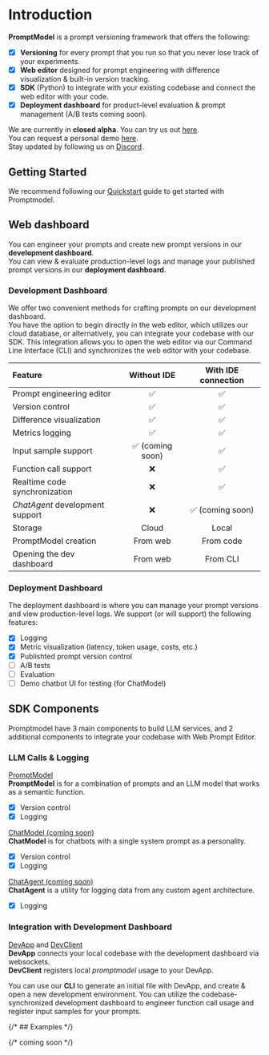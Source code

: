 
# Introduction

**PromptModel** is a prompt versioning framework that offers the following:

- [x] **Versioning** for every prompt that you run so that you never lose track of your experiments.
- [x] **Web editor** designed for prompt engineering with difference visualization & built-in version tracking.
- [x] **SDK** (Python) to integrate with your existing codebase and connect the web editor with your code.
- [x] **Deployment dashboard** for product-level evaluation & prompt management (A/B tests coming soon).

We are currently in **closed alpha**. You can try us out [here](https://app.promptmodel.run).  
You can request a personal demo [here](https://calendly.com/sounhochung/30min).  
Stay updated by following us on [Discord](https://discord.gg/2Y36M36tZf).

## Getting Started

We recommend following our [Quickstart](./quickstart) guide to get started with Promptmodel.

## Web dashboard

You can engineer your prompts and create new prompt versions in our **development dashboard**.  
You can view & evaluate production-level logs and manage your published prompt versions in our **deployment dashboard**.

### Development Dashboard

We offer two convenient methods for crafting prompts on our development dashboard.  
You have the option to begin directly in the web editor, which utilizes our cloud database, or alternatively, you can integrate your codebase with our SDK. This integration allows you to open the web editor via our Command Line Interface (CLI) and synchronizes the web editor with your codebase.

| Feature                         |   Without IDE    | With IDE connection |
| :------------------------------ | :--------------: | :-----------------: |
| Prompt engineering editor       |        ✅        |         ✅          |
| Version control                 |        ✅        |         ✅          |
| Difference visualization        |        ✅        |         ✅          |
| Metrics logging                 |        ✅        |         ✅          |
| Input sample support            | ✅ (coming soon) |         ✅          |
| Function call support           |        ❌        |         ✅          |
| Realtime code synchronization   |        ❌        |         ✅          |
| _ChatAgent_ development support |        ❌        |  ✅ (coming soon)   |
| Storage                         |      Cloud       |        Local        |
| PromptModel creation            |     From web     |      From code      |
| Opening the dev dashboard       |     From web     |      From CLI       |

### Deployment Dashboard

The deployment dashboard is where you can manage your prompt versions and view production-level logs.
We support (or will support) the following features:

- [x] Logging
- [x] Metric visualization (latency, token usage, costs, etc.)
- [x] Publishted prompt version control
- [ ] A/B tests
- [ ] Evaluation
- [ ] Demo chatbot UI for testing (for ChatModel)

<Cards>
  <Card title="Development Dashboard" href="/docs/web-dashboard/development" />
  <Card title="Deployment Dashboard" href="/docs/web-dashboard/deployment" />
</Cards>

## SDK Components

Promptmodel have 3 main components to build LLM services, and 2 additional components to integrate your codebase with Web Prompt Editor.

### LLM Calls & Logging

[PromptModel](../integrations/python-sdk/promptmodel)  
**PromptModel** is for a combination of prompts and an LLM model that works as a semantic function.

- [x] Version control
- [x] Logging

[ChatModel (coming soon)]()  
**ChatModel** is for chatbots with a single system prompt as a personality.

- [x] Version control
- [x] Logging

[ChatAgent (coming soon)]()  
**ChatAgent** is a utility for logging data from any custom agent architecture.

- [x] Logging

### Integration with Development Dashboard

[DevApp]() and [DevClient]()  
**DevApp** connects your local codebase with the development dashboard via websockets.  
**DevClient** registers local _promptmodel_ usage to your DevApp.

You can use our **CLI** to generate an initial file with DevApp, and create & open a new development environment.
You can utilize the codebase-synchronized development dashboard to engineer function call usage and register input samples for your prompts.

{/* ## Examples */}

{/* coming soon */}
